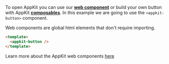 To open AppKit you can use our [**web component**](../../../appkit/vue/core/components) or build your own button with AppKit [**composables**](../../../appkit/vue/core/composables#useAppKit).
In this example we are going to use the `<appkit-button>` component.

Web components are global html elements that don't require importing.

```html
<template>
  <appkit-button />
</template>
```

Learn more about the AppKit web components [here](../../../appkit/vue/core/components)
